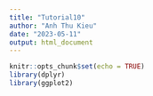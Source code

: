 ```yaml
---
title: "Tutorial10"
author: "Anh Thu Kieu"
date: "2023-05-11"
output: html_document
---
```


```r
knitr::opts_chunk$set(echo = TRUE)
library(dplyr)
library(ggplot2)
```


